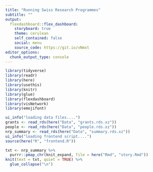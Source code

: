 ```yaml
---
title: "Running Swiss Research Programmes"
subtitle: ""
output: 
  flexdashboard::flex_dashboard:
    storyboard: true
    theme: cerulean
    self_contained: false
    social: menu
    source_code: https://git.io/vNmxt
editor_options: 
  chunk_output_type: console
---
```


```r
library(tidyverse)
library(readr)
library(here)
library(usethis)
library(knitr)
library(glue)
library(flexdashboard)
library(visNetwork)
library(emojifont)

ui_info("loading data files....")
grants <- read_rds(here("Data", "grants.rds.xz"))
people <- read_rds(here("Data", "people.rds.xz"))
nrp_summary <- read_rds(here("Data", "summary.rds.xz"))
ui_info("loading frontend script....")
source(here("R", "frontend.R"))
```

```r
txt <- nrp_summary %>% 
  purrr::pmap_chr(knit_expand, file = here("Rmd", "story.Rmd"))
knit(text = txt, quiet = TRUE) %>% 
  glue_collapse("\n")
```

